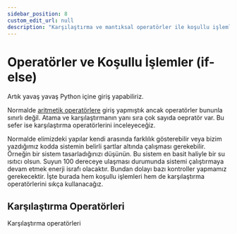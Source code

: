 ```yaml
---
sidebar_position: 8
custom_edit_url: null
description: "Karşılaştırma ve mantıksal operatörler ile koşullu işlemler"
---
```


# Operatörler ve Koşullu İşlemler (if-else)

Artık yavaş yavaş Python içine giriş yapabiliriz.

Normalde [aritmetik operatörlere](./5-stringveoperatorler.mdx#islecler) giriş yapmıştık ancak operatörler bununla sınırlı değil. Atama ve karşılaştırmanın yanı sıra çok sayıda oepratör var. Bu sefer ise karşılaştırma operatörlerini inceleyeceğiz. 

Normalde elimizdeki yapılar kendi arasında farklılık gösterebilir veya bizim yazdığımız kodda sistemin belirli şartlar altında çalışması gerekebilir. Örneğin bir sistem tasarladığınızı düşünün. Bu sistem en basit haliyle bir su ısıtıcı olsun. Suyun 100 dereceye ulaşması durumunda sistemi çalıştırmaya devam etmek enerji israfı olacaktır. Bundan dolayı bazı kontroller yapmamız gerekecektir. İşte burada hem koşullu işlemleri hem de karşılaştırma operatörlerini sıkça kullanacağız. 

## Karşılaştırma Operatörleri 

Karşılaştırma operatörleri 
